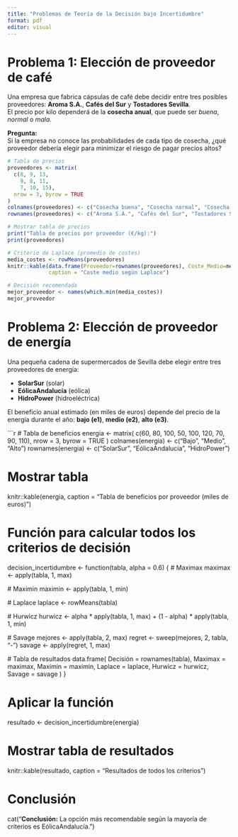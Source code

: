 ---
title: "Problemas de Teoría de la Decisión bajo Incertidumbre"
format: pdf
editor: visual
---

# Problema 1: Elección de proveedor de café

Una empresa que fabrica cápsulas de café debe decidir entre tres posibles proveedores: **Aroma S.A.**, **Cafés del Sur** y **Tostadores Sevilla**.\
El precio por kilo dependerá de la **cosecha anual**, que puede ser *buena*, *normal* o *mala*.

**Pregunta:**\
Si la empresa no conoce las probabilidades de cada tipo de cosecha, ¿qué proveedor debería elegir para minimizar el riesgo de pagar precios altos?

```{r}
# Tabla de precios
proveedores <- matrix(
  c(8, 9, 13,
    9, 8, 11,
    7, 10, 15),
  nrow = 3, byrow = TRUE
)
colnames(proveedores) <- c("Cosecha buena", "Cosecha normal", "Cosecha mala")
rownames(proveedores) <- c("Aroma S.A.", "Cafés del Sur", "Tostadores Sevilla")

# Mostrar tabla de precios
print("Tabla de precios por proveedor (€/kg):")
print(proveedores)

# Criterio de Laplace (promedio de costes)
media_costes <- rowMeans(proveedores)
knitr::kable(data.frame(Proveedor=rownames(proveedores), Coste_Medio=media_costes),
             caption = "Coste medio según Laplace")

# Decisión recomendada
mejor_proveedor <- names(which.min(media_costes))
mejor_proveedor

```

# Problema 2: Elección de proveedor de energía

Una pequeña cadena de supermercados de Sevilla debe elegir entre tres proveedores de energía:

- **SolarSur** (solar)  
- **EólicaAndalucía** (eólica)  
- **HidroPower** (hidroeléctrica)

El beneficio anual estimado (en miles de euros) depende del precio de la energía durante el año: **bajo (e1)**, **medio (e2)**, **alto (e3)**.

```{r}
# Tabla de beneficios
energia <- matrix(
  c(60, 80, 100,
    50, 100, 120,
    70, 90, 110),
  nrow = 3,
  byrow = TRUE
)
colnames(energia) <- c("Bajo", "Medio", "Alto")
rownames(energia) <- c("SolarSur", "EólicaAndalucía", "HidroPower")

# Mostrar tabla
knitr::kable(energia, caption = "Tabla de beneficios por proveedor (miles de euros)")

# Función para calcular todos los criterios de decisión
decision_incertidumbre <- function(tabla, alpha = 0.6) {
  # Maximax
  maximax <- apply(tabla, 1, max)
  
  # Maximin
  maximin <- apply(tabla, 1, min)
  
  # Laplace
  laplace <- rowMeans(tabla)
  
  # Hurwicz
  hurwicz <- alpha * apply(tabla, 1, max) + (1 - alpha) * apply(tabla, 1, min)
  
  # Savage
  mejores <- apply(tabla, 2, max)
  regret <- sweep(mejores, 2, tabla, "-")
  savage <- apply(regret, 1, max)
  
  # Tabla de resultados
  data.frame(
    Decisión = rownames(tabla),
    Maximax = maximax,
    Maximin = maximin,
    Laplace = laplace,
    Hurwicz = hurwicz,
    Savage = savage
  )
}

# Aplicar la función
resultado <- decision_incertidumbre(energia)

# Mostrar tabla de resultados
knitr::kable(resultado, caption = "Resultados de todos los criterios")

# Conclusión
cat("**Conclusión:** La opción más recomendable según la mayoría de criterios es EólicaAndalucía.")

